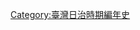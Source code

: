 {{commonscat|1943 in Taiwan}}
{{year in country category|||||台灣|亞洲|日本|}}

[[Category:臺灣日治時期編年史|Category:臺灣日治時期編年史]]